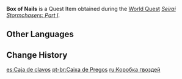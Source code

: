 {{Item Infobox
|id           = 101571
|image        = Item Parcel.png
|type         = Quest Items
|description  = A box of nails obtained from a [[Treasure Hoarder]] camp. You can use it for repairs.
|source1      = Found during [[Seirai Stormchasers: Part I]]
}}
'''Box of Nails''' is a Quest Item obtained during the [[World Quest]] ''[[Seirai Stormchasers: Part I]]''.

==Other Languages==
{{Other Languages
|default_hidden = 1
|en      = Box of Nails
|zhs     = 一盒钉子
|zhs_rm  = Yì Hé Dīngzi
|zht     = 一盒釘子
|zht_rm  = Yì Hé Dīngzi
|ja      = 一箱の釘
|ja_rm   = Hitohako no Kugi
|ko      = 못 한 갑
|ko_rm   = Mot Han gap
|es      = Caja de clavos
|fr      = Boîte de clous
|ru      = Коробка гвоздей
|th      = กล่องตะปู
|th_rm   = Khlong Tapu
|vi      = Hộp Đinh
|de      = Schachtel mit Nägeln
|id      = Kotak Berisi Paku
|pt      = Caixa de Pregos
|tr      = Çivi Kutusu
|it      = Scatola di chiodi
}}

==Change History==
{{Change History|2.1}}

[[es:Caja de clavos]]
[[pt-br:Caixa de Pregos]]
[[ru:Коробка гвоздей]]